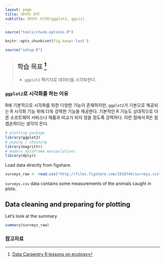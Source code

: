 ```yaml
---
layout: page
title: 데이터 과학
subtitle: 데이터 시각화(ggplot2, ggvis)
---
```



```r
source("tools/chunk-options.R")
````

```r
knitr::opts_chunk$set(fig.keep='last')
```

```r
source("setup.R")
```

> ## 학습 목표 [^data-carpentry-ggplot2] {.objectives}
>
> * `ggplot2` 팩키지로 데이터를 시각화한다. 

[^data-carpentry-ggplot2]: [Data Carpentry R lessons on ecology](http://www.datacarpentry.org/R-ecology/)


### `ggplot2`로 시각화를 하는 이유

R에 기본적으로 시각화를 위한 다양한 기능이 존재하지만, `ggplot2`가 기본으로 제공되는 R 시각화 기능 위에 더욱 강력한 기능을 제공한다.
기본적인 R 기능도 상대적으로 다른 소프트웨어 서비스나 제품과 비교가 되지 않을 정도록 강력하다. 이런 점에서 R은 참 겸손하다는 생각이 든다.



```r
# plotting package
library(ggplot2)
# piping / chaining
library(magrittr)
# modern dataframe manipulations
library(dplyr)
```

Load data directly from figshare.

```r
surveys_raw <- read.csv("http://files.figshare.com/1919744/surveys.csv")
```

`surveys.csv` data contains some measurements of the animals caught in plots.

## Data cleaning and preparing for plotting

Let's look at the summary

```r
summary(surveys_raw)
```


### 참고자료
